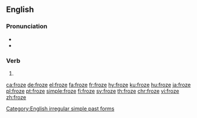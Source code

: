 ==English==

===Pronunciation===
* {{IPA|/ˈfɹəʊz/|lang=en}}
* {{rhymes|əʊz|lang=en}}

===Verb===
{{head|en|verb form}}

# {{en-simple past of|freeze}}

[[Category:English irregular simple past forms]]

[[ca:froze]]
[[de:froze]]
[[el:froze]]
[[fa:froze]]
[[fr:froze]]
[[hy:froze]]
[[ku:froze]]
[[hu:froze]]
[[ja:froze]]
[[pl:froze]]
[[pt:froze]]
[[simple:froze]]
[[fi:froze]]
[[sv:froze]]
[[th:froze]]
[[chr:froze]]
[[vi:froze]]
[[zh:froze]]